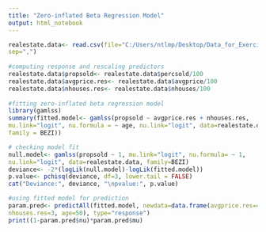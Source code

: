 ---
title: "Zero-inflated Beta Regression Model"
output: html_notebook
---

```{r}
realestate.data<- read.csv(file="C:/Users/ntlmp/Desktop/Data_for_Exercises/Exercise7.5Data.csv", header= TRUE, 
sep=",") 
 
#computing response and rescaling predictors 
realestate.data$propsold<- realestate.data$percsold/100 
realestate.data$avgprice.res<- realestate.data$avgprice/100 
realestate.data$nhouses.res<- realestate.data$nhouses/100 
 
#fitting zero-inflated beta regression model 
library(gamlss) 
summary(fitted.model<- gamlss(propsold ~ avgprice.res + nhouses.res, 
mu.link="logit", nu.formula = ~ age, nu.link="logit", data=realestate.data, 
family = BEZI))

# checking model fit
null.model<- gamlss(propsold ~ 1, mu.link="logit", nu.formula= ~ 1, 
nu.link="logit", data=realestate.data, family=BEZI) 
deviance<- -2*(logLik(null.model)-logLik(fitted.model))
p.value<- pchisq(deviance, df=3, lower.tail = FALSE)
cat("Deviance:", deviance, "\npvalue:", p.value)

#using fitted model for prediction 
param.pred<- predictAll(fitted.model, newdata=data.frame(avgprice.res=4.5,  
nhouses.res=3, age=50), type="response") 
print((1-param.pred$nu)*param.pred$mu)
```

